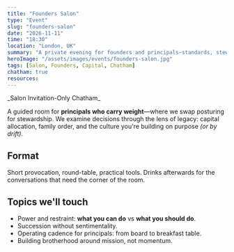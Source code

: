 ```yaml
---
title: "Founders Salon"
type: "Event"
slug: "founders-salon"
date: "2026-11-11"
time: "18:30"
location: "London, UK"
summary: "A private evening for founders and principals—standards, stewardship, and long-arc thinking."
heroImage: "/assets/images/events/founders-salon.jpg"
tags: [Salon, Founders, Capital, Chatham]
chatham: true
resources:
---
```


<div className="_salon-meta">
  <p>_Salon Invitation-Only Chatham_</p>
</div>

A guided room for **principals who carry weight**—where we swap posturing for stewardship. We examine decisions through the lens of legacy: capital allocation, family order, and the culture you're building on purpose _(or by drift)_.

## Format

Short provocation, round-table, practical tools. Drinks afterwards for the conversations that need the corner of the room.

## Topics we'll touch

- Power and restraint: **what you can do** vs **what you should do**.
- Succession without sentimentality.
- Operating cadence for principals: from board to breakfast table.
- Building brotherhood around mission, not momentum.